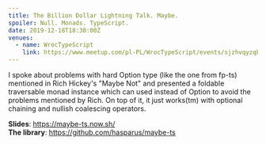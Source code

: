 ```yaml
---
title: The Billion Dollar Lightning Talk. Maybe.
spoiler: Null. Monads. TypeScript.
date: 2019-12-18T18:30:00Z
venues:
  - name: WrocTypeScript
    link: https://www.meetup.com/pl-PL/WrocTypeScript/events/sjzhvqyzqbhc/
---
```


I spoke about problems with hard Option type (like the one from fp-ts)
mentioned in Rich Hickey's "Maybe Not" and presented a foldable traversable
monad instance which can used instead of Option to avoid the
problems mentioned by Rich. On top of it, it just works(tm) with optional
chaining and nullish coalescing operators.

[fp-ts]: https://github.com/gcanti/fp-ts
[maybe not]: https://youtu.be/YR5WdGrpoug

**Slides**: https://maybe-ts.now.sh/ \
**The library**: https://github.com/hasparus/maybe-ts
